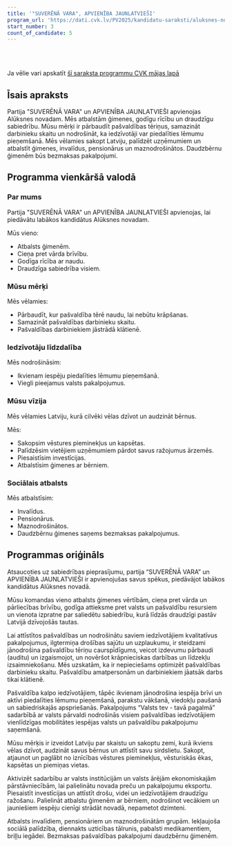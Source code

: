 ```yaml
---
title: '"SUVERĒNĀ VARA", APVIENĪBA JAUNLATVIEŠI'
program_url: 'https://dati.cvk.lv/PV2025/kandidatu-saraksti/aluksnes-novads/suverena-vara-apvieniba-jaunlatviesi'
start_number: 3
count_of_candidate: 5
---
```



<Badge text="Ģimenes vērtības" variant="note" size="small" /> <Badge text="Pašvaldības caurspīdīgums" variant="note" size="small" /> <Badge text="Iedzīvotāju līdzdalība" variant="note" size="small" /> <Badge text="Vēstures pieminekļu saglabāšana" variant="note" size="small" /> <Badge text="Sociālais atbalsts" variant="note" size="small" />

<br/><br/> 

<Card title='Šis ir mākslīga intelekta ģenerēts apraksts' icon='starlight'>
    Ja vēlie vari apskatīt <a href={frontmatter.program_url} target='_blank'>šī saraksta programmu CVK mājas lapā</a>
    </Card>

## Īsais apraksts

Partija "SUVERĒNĀ VARA" un APVIENĪBA JAUNLATVIEŠI apvienojas Alūksnes novadam. Mēs atbalstām ģimenes, godīgu rīcību un draudzīgu sabiedrību. Mūsu mērķi ir pārbaudīt pašvaldības tēriņus, samazināt darbinieku skaitu un nodrošināt, ka iedzīvotāji var piedalīties lēmumu pieņemšanā. Mēs vēlamies sakopt Latviju, palīdzēt uzņēmumiem un atbalstīt ģimenes, invalīdus, pensionārus un maznodrošinātos. Daudzbērnu ģimenēm būs bezmaksas pakalpojumi.

## Programma vienkāršā valodā

### Par mums

Partija "SUVERĒNĀ VARA" un APVIENĪBA JAUNLATVIEŠI apvienojas, lai piedāvātu labākos kandidātus Alūksnes novadam.

Mūs vieno:

*   Atbalsts ģimenēm.
*   Cieņa pret vārda brīvību.
*   Godīga rīcība ar naudu.
*   Draudzīga sabiedrība visiem.

### Mūsu mērķi

Mēs vēlamies:

*   Pārbaudīt, kur pašvaldība tērē naudu, lai nebūtu krāpšanas.
*   Samazināt pašvaldības darbinieku skaitu.
*   Pašvaldības darbiniekiem jāstrādā klātienē.

### Iedzīvotāju līdzdalība

Mēs nodrošināsim:

*   Ikvienam iespēju piedalīties lēmumu pieņemšanā.
*   Viegli pieejamus valsts pakalpojumus.

### Mūsu vīzija

Mēs vēlamies Latviju, kurā cilvēki vēlas dzīvot un audzināt bērnus.

Mēs:

*   Sakopsim vēstures pieminekļus un kapsētas.
*   Palīdzēsim vietējiem uzņēmumiem pārdot savus ražojumus ārzemēs.
*   Piesaistīsim investīcijas.
*   Atbalstīsim ģimenes ar bērniem.

### Sociālais atbalsts

Mēs atbalstīsim:

*   Invalīdus.
*   Pensionārus.
*   Maznodrošinātos.
*   Daudzbērnu ģimenes saņems bezmaksas pakalpojumus.

## Programmas oriģināls

Atsaucoties uz sabiedrības pieprasījumu, partija “SUVERĒNĀ VARA” un APVIENĪBA JAUNLATVIEŠI ir apvienojušas savus spēkus, piedāvājot labākos kandidātus Alūksnes novadā.

Mūsu komandas vieno atbalsts ģimenes vērtībām, cieņa pret vārda un pārliecības brīvību, godīga attieksme pret valsts un pašvaldību resursiem un vienota izpratne par saliedētu sabiedrību, kurā līdzās draudzīgi pastāv Latvijā dzīvojošās tautas.

Lai attīstītos pašvaldības un nodrošinātu saviem iedzīvotājiem kvalitatīvus pakalpojumus, ilgtermiņa drošības sajūtu un uzplaukumu, ir steidzami jānodrošina pašvaldību tēriņu caurspīdīgums, veicot izdevumu pārbaudi (auditu) un izgaismojot, un novēršot krāpnieciskas darbības un līdzekļu izsaimniekošanu. Mēs uzskatām, ka ir nepieciešams optimizēt pašvaldības darbinieku skaitu. Pašvaldību amatpersonām un darbiniekiem jāatsāk darbs tikai klātienē.

Pašvaldība kalpo iedzīvotājiem, tāpēc ikvienam jānodrošina iespēja brīvi un aktīvi piedalīties lēmumu pieņemšanā, parakstu vākšanā, viedokļu paušanā un sabiedriskajās apspriešanās. Pakalpojums “Valsts tev - tavā pagalmā” sadarbībā ar valsts pārvaldi nodrošinās visiem pašvaldības iedzīvotājiem vienlīdzīgas mobilitātes iespējas valsts un pašvaldību pakalpojumu saņemšanā.

Mūsu mērķis ir izveidot Latviju par skaistu un sakoptu zemi, kurā ikviens vēlas dzīvot, audzināt savus bērnus un attīstīt savu sirdslietu. Sakopt, atjaunot un paglābt no iznīcības vēstures pieminekļus, vēsturiskās ēkas, kapsētas un piemiņas vietas.

Aktivizēt sadarbību ar valsts institūcijām un valsts ārējām ekonomiskajām pārstāvniecībām, lai palielinātu novada preču un pakalpojumu eksportu. Piesaistīt investīcijas un attīstīt drošu, videi un iedzīvotājiem draudzīgu ražošanu. Palielināt atbalstu ģimenēm ar bērniem, nodrošinot vecākiem un jauniešiem iespēju cienīgi strādāt novadā, nepametot dzimteni.

Atbalsts invalīdiem, pensionāriem un maznodrošinātām grupām. Iekļaujoša sociālā palīdzība, diennakts uzticības tālrunis, pabalsti medikamentiem, briļļu iegādei. Bezmaksas pašvaldības pakalpojumi daudzbērnu ģimenēm.
